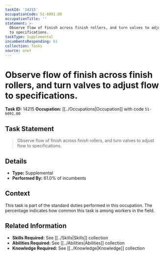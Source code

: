 ```yaml
---
taskId: '14215'
occupationCode: 51-6091.00
occupationTitle: ''
statement: >-
  Observe flow of finish across finish rollers, and turn valves to adjust flow
  to specifications.
taskType: Supplemental
incumbentsResponding: 61
collection: Tasks
source: onet
---
```

# Observe flow of finish across finish rollers, and turn valves to adjust flow to specifications.

**Task ID:** 14215
**Occupation:** [[../Occupations|Occupation]] with code `51-6091.00`

## Task Statement

> Observe flow of finish across finish rollers, and turn valves to adjust flow to specifications.

## Details

- **Type:** Supplemental
- **Performed By:** 61.0% of incumbents

## Context

This task is part of the standard duties performed in this occupation. The percentage indicates how common this task is among workers in the field.

## Related Information

- **Skills Required:** See [[../Skills|Skills]] collection
- **Abilities Required:** See [[../Abilities|Abilities]] collection
- **Knowledge Required:** See [[../Knowledge|Knowledge]] collection
